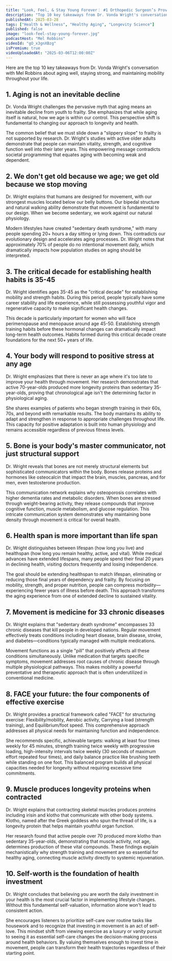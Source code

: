 ```yaml
---
title: "Look, Feel, & Stay Young Forever： #1 Orthopedic Surgeon’s Proven Protocol ｜ The Mel Robbins Podcast"
description: "Top 10 key takeaways from Dr. Vonda Wright's conversation with Mel Robbins about aging well, staying strong, and maintaining mobility throughout your life."
publishedAt: 2025-03-28
tags: ["Health & Wellness", "Healthy Aging", "Longevity Science"]
published: false
image: "look-feel-stay-young-forever.jpg"
podcastHost: "Mel Robbins"
videoId: "gO_x3gnXBzg"
isPremium: true
videoUploadedAt: "2025-03-06T12:00:00Z"
---
```



<PodcastSummaryPageLayout frontmatter={frontmatter}>

Here are the top 10 key takeaways from Dr. Vonda Wright's conversation with Mel Robbins about aging well, staying strong, and maintaining mobility throughout your life.

## 1. Aging is not an inevitable decline

Dr. Vonda Wright challenges the pervasive myth that aging means an inevitable decline from youth to frailty. She emphasizes that while aging itself is natural, how we age is within our control. This perspective shift is fundamental to changing our approach to longevity and health.

The common belief that we must slide down a "slippery slope" to frailty is not supported by research. Dr. Wright's studies with active older adults demonstrate that people can maintain vitality, strength, and cognitive function well into their later years. This empowering message contradicts societal programming that equates aging with becoming weak and dependent.

## 2. We don't get old because we age; we get old because we stop moving

Dr. Wright explains that humans are designed for movement, with our strongest muscles located below our belly buttons. Our bipedal structure and natural walking ability demonstrate that movement is fundamental to our design. When we become sedentary, we work against our natural physiology.

Modern lifestyles have created "sedentary death syndrome," with many people spending 20+ hours a day sitting or lying down. This contradicts our evolutionary design and accelerates aging processes. Dr. Wright notes that approximately 70% of people do no intentional movement daily, which dramatically impacts how population studies on aging should be interpreted.

## 3. The critical decade for establishing health habits is 35-45

Dr. Wright identifies ages 35-45 as the "critical decade" for establishing mobility and strength habits. During this period, people typically have some career stability and life experience, while still possessing youthful vigor and regenerative capacity to make significant health changes.

This decade is particularly important for women who will face perimenopause and menopause around age 45-50. Establishing strength training habits before these hormonal changes can dramatically impact long-term health outcomes. Habits formed during this critical decade create foundations for the next 50+ years of life.

## 4. Your body will respond to positive stress at any age

Dr. Wright emphasizes that there is never an age where it's too late to improve your health through movement. Her research demonstrates that active 70-year-olds produced more longevity proteins than sedentary 35-year-olds, proving that chronological age isn't the determining factor in physiological aging.

She shares examples of patients who began strength training in their 60s, 70s, and beyond with remarkable results. The body maintains its ability to adapt and strengthen in response to appropriate challenges throughout life. This capacity for positive adaptation is built into human physiology and remains accessible regardless of previous fitness levels.

## 5. Bone is your body's master communicator, not just structural support

Dr. Wright reveals that bones are not merely structural elements but sophisticated communicators within the body. Bones release proteins and hormones like osteocalcin that impact the brain, muscles, pancreas, and for men, even testosterone production.

This communication network explains why osteoporosis correlates with higher dementia rates and metabolic disorders. When bones are stressed through weight-bearing activity, they release compounds that improve cognitive function, muscle metabolism, and glucose regulation. This intricate communication system demonstrates why maintaining bone density through movement is critical for overall health.

## 6. Health span is more important than life span

Dr. Wright distinguishes between lifespan (how long you live) and healthspan (how long you remain healthy, active, and vital). While medical advances have extended lifespans, many people spend their final 20 years in declining health, visiting doctors frequently and losing independence.

The goal should be extending healthspan to match lifespan, eliminating or reducing those final years of dependency and frailty. By focusing on mobility, strength, and proper nutrition, people can compress morbidity—experiencing fewer years of illness before death. This approach transforms the aging experience from one of extended decline to sustained vitality.

## 7. Movement is medicine for 33 chronic diseases

Dr. Wright explains that "sedentary death syndrome" encompasses 33 chronic diseases that kill people in developed nations. Regular movement effectively treats conditions including heart disease, brain disease, stroke, and diabetes—conditions typically managed with multiple medications.

Movement functions as a single "pill" that positively affects all these conditions simultaneously. Unlike medication that targets specific symptoms, movement addresses root causes of chronic disease through multiple physiological pathways. This makes mobility a powerful preventative and therapeutic approach that is often underutilized in conventional medicine.

## 8. FACE your future: the four components of effective exercise

Dr. Wright provides a practical framework called "FACE" for structuring exercise: Flexibility/mobility, Aerobic activity, Carrying a load (strength training), and Equilibrium/foot speed. This comprehensive approach addresses all physical needs for maintaining function and independence.

She recommends specific, achievable targets: walking at least four times weekly for 45 minutes, strength training twice weekly with progressive loading, high-intensity intervals twice weekly (30 seconds of maximum effort repeated four times), and daily balance practice like brushing teeth while standing on one foot. This balanced program builds all physical capacities needed for longevity without requiring excessive time commitments.

## 9. Muscle produces longevity proteins when contracted

Dr. Wright explains that contracting skeletal muscles produces proteins including irisin and klotho that communicate with other body systems. Klotho, named after the Greek goddess who spun the thread of life, is a longevity protein that helps maintain youthful organ function.

Her research found that active people over 70 produced more klotho than sedentary 35-year-olds, demonstrating that muscle activity, not age, determines production of these vital compounds. These findings explain mechanistically why strength training and movement are so essential for healthy aging, connecting muscle activity directly to systemic rejuvenation.

## 10. Self-worth is the foundation of health investment

Dr. Wright concludes that believing you are worth the daily investment in your health is the most crucial factor in implementing lifestyle changes. Without this fundamental self-valuation, information alone won't lead to consistent action.

She encourages listeners to prioritize self-care over routine tasks like housework and to recognize that investing in movement is an act of self-love. This mindset shift from viewing exercise as a luxury or vanity pursuit to seeing it as essential self-care changes the decision-making process around health behaviors. By valuing themselves enough to invest time in movement, people can transform their health trajectories regardless of their starting point.

</PodcastSummaryPageLayout>
